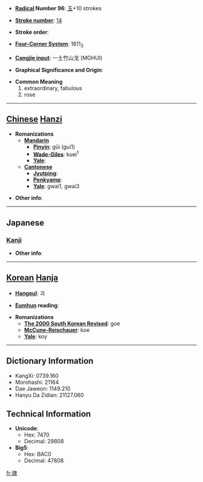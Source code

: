 * '''[[Wiktionary:Chinese radical index| Radical]] Number 96''': [[Wiktionary:Chinese radical index 玉|玉]]+10 strokes

* '''[[Wiktionary:Chinese total strokes index|Stroke number]]''': [[Wiktionary:Chinese total strokes index 14|14]]

* '''Stroke order''': 

* '''[[Wiktionary:Chinese four corner index|Four-Corner System]]''': 1611<sub>3</sub>

* '''[[Wiktionary:Chinese Cangjie index|Cangjie input]]''': 一土竹山戈 (MGHUI)

* '''Graphical Significance and Origin''': 

* '''Common Meaning'''
*#extraordinary, fabulous
*# rose


----

== [[Chinese]] [[Hanzi]] ==

* '''Romanizations'''
** '''[[Mandarin]]'''
*** '''[[Pinyin]]''': gūi (gui1)
*** '''[[Wade-Giles]]''': kuei<sup>1</sup>
*** '''[[Yale]]''': 
** '''[[Cantonese]]'''
*** '''[[Jyutping]]''':
*** '''[[Penkyamp]]''': 
*** '''[[Yale]]''': gwai1, gwai3

* '''Other info''': 

----

==Japanese==
===[[Kanji]]===
{{kanji|on readings=[[かい]] (kai)
|kun readings=[[おおきい]] (ookii), [[すぐれる]] (sugureru), [[うつくしい]] (utsukushii)
}}

* '''Other info''':  

----

== [[Korean]] [[Hanja]] ==

* '''[[Hangeul]]''': 괴

* '''[[Eumhun]] reading''': 

* '''Romanizations'''
** '''[[The 2000 South Korean Revised Romanization|The 2000 South Korean Revised]]''': goe
** '''[[McCune-Reischauer]]''': koe
** '''[[Yale]]''': koy

----

== Dictionary Information ==

* KangXi: 0739.160
* Morohashi: 21164
* Dae Jaweon: 1149.210
* Hanyu Da Zidian: 21127.060

== Technical Information ==

* '''Unicode''':
** Hex: 7470
** Decimal: 29808
* '''Big5''':
** Hex: BAC0
** Decimal: 47808

[[fr:瑰]]